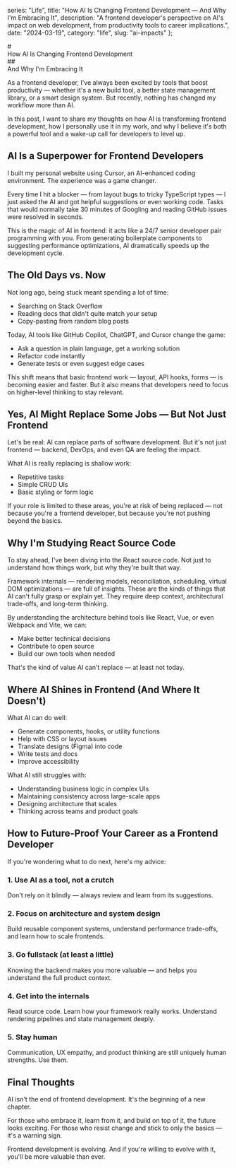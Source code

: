 
  series: "Life",
  title: "How AI Is Changing Frontend Development — And Why I'm Embracing It",
  description: "A frontend developer's perspective on AI's impact on web development, from productivity tools to career implications.",
  date: "2024-03-19",
  category: "life",
  slug: "ai-impacts"
};

<MdxLayout metadata={metadata}>
# <div className="text-center">How AI Is Changing Frontend Development</div>
## <div className="text-center">And Why I'm Embracing It</div>

As a frontend developer, I've always been excited by tools that boost productivity — whether it's a new build tool, a better state management library, or a smart design system. But recently, nothing has changed my workflow more than AI.

In this post, I want to share my thoughts on how AI is transforming frontend development, how I personally use it in my work, and why I believe it's both a powerful tool and a wake-up call for developers to level up.

## AI Is a Superpower for Frontend Developers

I built my personal website using Cursor, an AI-enhanced coding environment. The experience was a game changer.

Every time I hit a blocker — from layout bugs to tricky TypeScript types — I just asked the AI and got helpful suggestions or even working code. Tasks that would normally take 30 minutes of Googling and reading GitHub issues were resolved in seconds.

This is the magic of AI in frontend: it acts like a 24/7 senior developer pair programming with you. From generating boilerplate components to suggesting performance optimizations, AI dramatically speeds up the development cycle.

## The Old Days vs. Now

Not long ago, being stuck meant spending a lot of time:
- Searching on Stack Overflow
- Reading docs that didn't quite match your setup
- Copy-pasting from random blog posts

Today, AI tools like GitHub Copilot, ChatGPT, and Cursor change the game:
- Ask a question in plain language, get a working solution
- Refactor code instantly
- Generate tests or even suggest edge cases

This shift means that basic frontend work — layout, API hooks, forms — is becoming easier and faster. But it also means that developers need to focus on higher-level thinking to stay relevant.

## Yes, AI Might Replace Some Jobs — But Not Just Frontend

Let's be real: AI can replace parts of software development. But it's not just frontend — backend, DevOps, and even QA are feeling the impact.

What AI is really replacing is shallow work:
- Repetitive tasks
- Simple CRUD UIs
- Basic styling or form logic

<TextHighlight theme="warning">If your role is limited to these areas, you're at risk of being replaced — not because you're a frontend developer, but because you're not pushing beyond the basics.</TextHighlight>

## Why I'm Studying React Source Code

To stay ahead, I've been diving into the <TextHighlight theme="default" href="/blog/react/react-deep-dive-chapter-1" internal>React source code</TextHighlight>. Not just to understand how things work, but why they're built that way.

Framework internals — rendering models, reconciliation, scheduling, virtual DOM optimizations — are full of insights. These are the kinds of things that AI can't fully grasp or explain yet. They require deep context, architectural trade-offs, and long-term thinking.

By understanding the architecture behind tools like React, Vue, or even Webpack and Vite, we can:
- Make better technical decisions
- Contribute to open source
- Build our own tools when needed

That's the kind of value AI can't replace — at least not today.

## Where AI Shines in Frontend (And Where It Doesn't)

What AI can do well:
- Generate components, hooks, or utility functions
- Help with CSS or layout issues
- Translate designs (Figma) into code
- Write tests and docs
- Improve accessibility

What AI still struggles with:
- Understanding business logic in complex UIs
- Maintaining consistency across large-scale apps
- Designing architecture that scales
- Thinking across teams and product goals

## How to Future-Proof Your Career as a Frontend Developer

If you're wondering what to do next, here's my advice:

### 1. Use AI as a tool, not a crutch
Don't rely on it blindly — always review and learn from its suggestions.

### 2. Focus on architecture and system design
Build reusable component systems, understand performance trade-offs, and learn how to scale frontends.

### 3. Go fullstack (at least a little)
Knowing the backend makes you more valuable — and helps you understand the full product context.

### 4. Get into the internals
Read source code. Learn how your framework really works. Understand rendering pipelines and state management deeply.

### 5. Stay human
Communication, UX empathy, and product thinking are still uniquely human strengths. Use them.

## Final Thoughts

<TextHighlight theme="info">AI isn't the end of frontend development. It's the beginning of a new chapter.</TextHighlight>

For those who embrace it, learn from it, and build on top of it, the future looks exciting. For those who resist change and stick to only the basics — it's a warning sign.

Frontend development is evolving. And if you're willing to evolve with it, you'll be more valuable than ever.
</MdxLayout>
